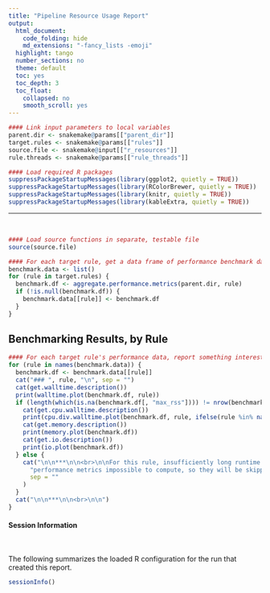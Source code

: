 ```yaml
---
title: "Pipeline Resource Usage Report"
output:
  html_document:
    code_folding: hide
    md_extensions: "-fancy_lists -emoji"
  highlight: tango
  number_sections: no
  theme: default
  toc: yes
  toc_depth: 3
  toc_float:
    collapsed: no
    smooth_scroll: yes
---
```


```r
#### Link input parameters to local variables
parent.dir <- snakemake@params[["parent_dir"]]
target.rules <- snakemake@params[["rules"]]
source.file <- snakemake@input[["r_resources"]]
rule.threads <- snakemake@params[["rule_threads"]]
```

```r
#### Load required R packages
suppressPackageStartupMessages(library(ggplot2, quietly = TRUE))
suppressPackageStartupMessages(library(RColorBrewer, quietly = TRUE))
suppressPackageStartupMessages(library(knitr, quietly = TRUE))
suppressPackageStartupMessages(library(kableExtra, quietly = TRUE))
```

***
<br>

```r
#### Load source functions in separate, testable file
source(source.file)
```

```r
#### For each target rule, get a data frame of performance benchmark data
benchmark.data <- list()
for (rule in target.rules) {
  benchmark.df <- aggregate.performance.metrics(parent.dir, rule)
  if (!is.null(benchmark.df)) {
    benchmark.data[[rule]] <- benchmark.df
  }
}
```

## Benchmarking Results, by Rule


```r
#### For each target rule's performance data, report something interesting?
for (rule in names(benchmark.data)) {
  benchmark.df <- benchmark.data[[rule]]
  cat("### ", rule, "\n", sep = "")
  cat(get.walltime.description())
  print(walltime.plot(benchmark.df, rule))
  if (length(which(is.na(benchmark.df[, "max_rss"]))) != nrow(benchmark.df)) {
    cat(get.cpu.walltime.description())
    print(cpu.div.walltime.plot(benchmark.df, rule, ifelse(rule %in% names(rule.threads), rule.threads[[rule]], NA)))
    cat(get.memory.description())
    print(memory.plot(benchmark.df))
    cat(get.io.description())
    print(io.plot(benchmark.df))
  } else {
    cat("\n\n***\n\n<br>\n\nFor this rule, insufficiently long runtime renders the remaining ",
      "performance metrics impossible to compute, so they will be skipped.",
      sep = ""
    )
  }
  cat("\n\n***\n\n<br>\n\n")
}
```


#### Session Information

<br>

The following summarizes the loaded R configuration for the run that created this report.

```r
sessionInfo()
```
